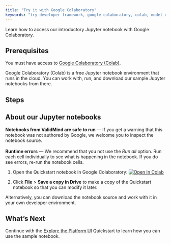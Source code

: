 ```yaml
---
title: "Try it with Google Colaboratory"
keywords: "try developer framework, google colaboratory, colab, model risk management, ValidMind"
---
```


Learn how to access our introductory Jupyter notebook with Google Colaboratory.

## Prerequisites

You must have access to [Google Colaboratory (Colab)](https://colab.research.google.com/). 

Google Colaboratory (Colab) is a free Jupyter notebook environment that runs in the cloud. You can work with, run, and download our sample Jupyter notebooks from there.

## Steps

::: {.column-margin}
::: {.callout-tip}
## About our Jupyter notebooks
**Notebooks from ValidMind are safe to run** — If you get a warning that this notebook was not authored by Google, we welcome you to inspect the notebook source.
<br><br>
**Runtime errors** — We recommend that you not use the *Run all* option. Run each cell individually to see what is happening in the notebook. If you do see errors, re-run the notebook cells.
:::
:::

1. Open the Quickstart notebook in Google Colaboratory: [![Open In Colab](https://colab.research.google.com/assets/colab-badge.svg)](https://colab.research.google.com/drive/1NLtjCFUZV2I_ttGUkiAL9uwGZK_SGUlw?usp=share_link)

2. Click **File** > **Save a copy in Drive** to make a copy of the Quickstart notebook so that you can modify it later.

Alternatively, you can download the notebook source and work with it in your own developer environment.

<!---
## Troubleshooting

[Include any common issues or errors that may arise during the task and how to resolve them.]
--->

## What's Next

Continue with the [Explore the Platform UI](explore-example-documentation-project.qmd) Quickstart to learn how you can use the sample notebook.


